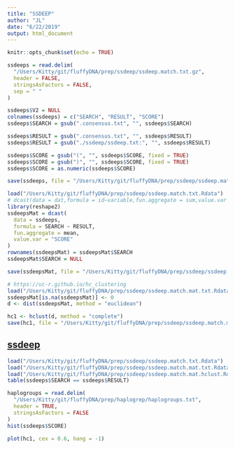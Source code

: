 ```yaml
---
title: "SSDEEP"
author: "JL"
date: "6/22/2019"
output: html_document
---
```


```r
knitr::opts_chunk$set(echo = TRUE)

```

```r

ssdeeps = read.delim(
  "/Users/Kitty/git/fluffyDNA/prep/ssdeep/ssdeep.match.txt.gz",
  header = FALSE,
  stringsAsFactors = FALSE,
  sep = " "
)

ssdeeps$V2 = NULL
colnames(ssdeeps) = c("SEARCH", "RESULT", "SCORE")
ssdeeps$SEARCH = gsub(".consensus.txt", "", ssdeeps$SEARCH)

ssdeeps$RESULT = gsub(".consensus.txt", "", ssdeeps$RESULT)
ssdeeps$RESULT = gsub("./ssdeep/ssdeep.txt:", "", ssdeeps$RESULT)

ssdeeps$SCORE = gsub("(", "", ssdeeps$SCORE, fixed = TRUE)
ssdeeps$SCORE = gsub(")", "", ssdeeps$SCORE, fixed = TRUE)
ssdeeps$SCORE = as.numeric(ssdeeps$SCORE)

save(ssdeeps, file = "/Users/Kitty/git/fluffyDNA/prep/ssdeep/ssdeep.match.txt.Rdata")

```

```r
load("/Users/Kitty/git/fluffyDNA/prep/ssdeep/ssdeep.match.txt.Rdata")
# dcast(data = dat,formula = id~variable,fun.aggregate = sum,value.var = "value")
library(reshape2)
ssdeepsMat = dcast(
  data = ssdeeps,
  formula = SEARCH ~ RESULT,
  fun.aggregate = mean,
  value.var = "SCORE"
)
rownames(ssdeepsMat) = ssdeepsMat$SEARCH
ssdeepsMat$SEARCH = NULL

save(ssdeepsMat, file = "/Users/Kitty/git/fluffyDNA/prep/ssdeep/ssdeep.match.mat.txt.Rdata")

```


```r
# https://uc-r.github.io/hc_clustering
load("/Users/Kitty/git/fluffyDNA/prep/ssdeep/ssdeep.match.mat.txt.Rdata")
ssdeepsMat[is.na(ssdeepsMat)] <- 0
d <- dist(ssdeepsMat, method = "euclidean")

hc1 <- hclust(d, method = "complete")
save(hc1, file = "/Users/Kitty/git/fluffyDNA/prep/ssdeep/ssdeep.match.mat.hclust.Rdata")

```


## [ssdeep](https://github.com/ssdeep-project/ssdeep)



```r
load("/Users/Kitty/git/fluffyDNA/prep/ssdeep/ssdeep.match.txt.Rdata")
load("/Users/Kitty/git/fluffyDNA/prep/ssdeep/ssdeep.match.mat.txt.Rdata")
load("/Users/Kitty/git/fluffyDNA/prep/ssdeep/ssdeep.match.mat.hclust.Rdata")
table(ssdeeps$SEARCH == ssdeeps$RESULT)

haplogroups = read.delim(
  "/Users/Kitty/git/fluffyDNA/prep/haplogrep/haplogroups.txt",
  header = TRUE,
  stringsAsFactors = FALSE
)
hist(ssdeeps$SCORE)

plot(hc1, cex = 0.6, hang = -1)

```
